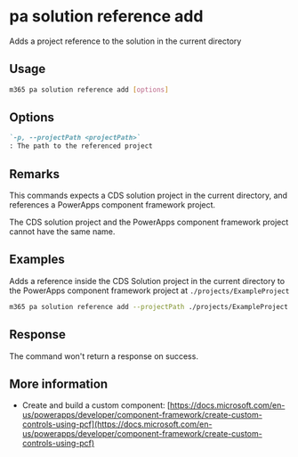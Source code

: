 
# pa solution reference add

Adds a project reference to the solution in the current directory

## Usage

```sh
m365 pa solution reference add [options]
```

## Options

```md definition-list
`-p, --projectPath <projectPath>`
: The path to the referenced project
```

<Global />

## Remarks

This commands expects a CDS solution project in the current directory, and references a PowerApps component framework project.

The CDS solution project and the PowerApps component framework project cannot have the same name.

## Examples

Adds a reference inside the CDS Solution project in the current directory to the PowerApps component framework project at `./projects/ExampleProject`

```sh
m365 pa solution reference add --projectPath ./projects/ExampleProject
```

## Response

The command won't return a response on success.

## More information

- Create and build a custom component: [https://docs.microsoft.com/en-us/powerapps/developer/component-framework/create-custom-controls-using-pcf](https://docs.microsoft.com/en-us/powerapps/developer/component-framework/create-custom-controls-using-pcf)
